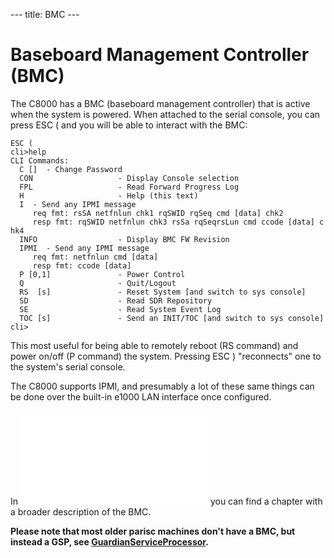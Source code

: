 ---
title: BMC
---

= Baseboard Management Controller (BMC)  =

The C8000 has a BMC (baseboard management controller) that is active when the system is powered.
When attached to the serial console, you can press ESC ( and you will be able to interact with the BMC:

 ESC (
 cli>help
 CLI Commands:
   C [<passwordstring>]  - Change Password
   CON                   - Display Console selection
   FPL                   - Read Forward Progress Log
   H                     - Help (this text)
   I <ipmi command data> - Send any IPMI message
      req fmt: rsSA netfnlun chk1 rqSWID rqSeq cmd [data] chk2
      resp fmt: rqSWID netfnlun chk3 rsSa rqSeqrsLun cmd ccode [data] chk4
   INFO                  - Display BMC FW Revision
   IPMI <ipmi command data> - Send any IPMI message
      req fmt: netfnlun cmd [data]
      resp fmt: ccode [data]
   P [0,1]               - Power Control
   Q                     - Quit/Logout
   RS  [s]               - Reset System [and switch to sys console]
   SD                    - Read SDR Repository
   SE                    - Read System Event Log
   TOC [s]               - Send an INIT/TOC [and switch to sys console]
 cli>

This most useful for being able to remotely reboot (RS command) and power on/off (P command) the system.
Pressing ESC ) "reconnects" one to the system's serial console.

The C8000 supports IPMI, and presumably a lot of these same things 
can be done over the built-in e1000 LAN interface once configured.

In [[File:Lpv00338 rx2600 zx6000.pdf]] you can find a chapter with a broader description of the BMC.


'''Please note that most older parisc machines don't have a BMC, but instead a GSP, see [[GuardianServiceProcessor]].'''